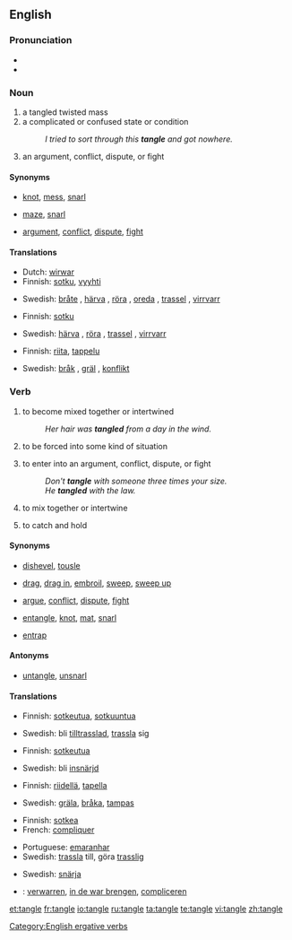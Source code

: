 ==English==

===Pronunciation===
*{{audio|en-us-tangle.ogg|Audio (US)}}
*{{rhymes|æŋɡəl}}

===Noun===
{{en-noun}}

# a tangled twisted mass
# a complicated or confused state or condition
#:''I tried to sort through this '''tangle''' and got nowhere.''
# an argument, conflict, dispute, or fight

====Synonyms====
*{{sense|tangled twisted mass}} [[knot]], [[mess]], [[snarl]]
*{{sense|complicated or confused state or condition}} [[maze]], [[snarl]]
*{{sense|argument, conflict, dispute, or fight}} [[argument]], [[conflict]], [[dispute]], [[fight]]

====Translations====
{{trans-top|tangled twisted mass}}
*Dutch: [[wirwar]] {{m}}
*Finnish: [[sotku]], [[vyyhti]]
{{trans-mid}}
*Swedish: [[bråte]] {{c}}, [[härva]] {{c}}, [[röra]] {{c}}, [[oreda]] {{c}}, [[trassel]] {{n}}, [[virrvarr]] {{n}}
{{trans-bottom}}

{{trans-top|complicated or confused state or condition}}
*Finnish: [[sotku]]
{{trans-mid}}
*Swedish: [[härva]] {{c}}, [[röra]] {{c}}, [[trassel]] {{n}}, [[virrvarr]] {{n}}
{{trans-bottom}}

{{trans-top|argument, conflict, dispute, or fight}}
*Finnish: [[riita]], [[tappelu]]
{{trans-mid}}
*Swedish: [[bråk]] {{n}}, [[gräl]] {{n}}, [[konflikt]] {{c}}
{{trans-bottom}}

===Verb===
{{en-verb|tangl|es}}

# {{intransitive}} to become mixed together or intertwined
#:''Her hair was '''tangled''' from a day in the wind.''
# {{intransitive}} to be forced into some kind of situation
# {{intransitive}} to enter into an argument, conflict, dispute, or fight
#:''Don't '''tangle''' with someone three times your size.''
#:''He '''tangled''' with the law.''
# {{transitive}} to mix together or intertwine
# {{transitive}} to catch and hold

====Synonyms====
*{{sense|to become mixed together or intertwined}} [[dishevel]], [[tousle]]
*{{sense|to be forced into some kind of situation}} [[drag]], [[drag in]], [[embroil]], [[sweep]], [[sweep up]]
*{{sense|to enter into an argument, conflict, dispute, or fight}} [[argue]], [[conflict]], [[dispute]], [[fight]]
*{{sense|to mix together or intertwine}} [[entangle]], [[knot]], [[mat]], [[snarl]]
*{{sense|to catch and hold}} [[entrap]]

====Antonyms====
*{{sense|to mix together or intertwine}} [[untangle]], [[unsnarl]]

====Translations====
{{trans-top|to become mixed together or intertwined}}
*Finnish: [[sotkeutua]], [[sotkuuntua]]
{{trans-mid}}
*Swedish: bli [[tilltrasslad]], [[trassla]] sig
{{trans-bottom}}

{{trans-top|to be forced into some kind of situation}}
*Finnish: [[sotkeutua]]
{{trans-mid}}
*Swedish: bli [[insnärjd]]
{{trans-bottom}}

{{trans-top|to enter into an argument, conflict, dispute, or fight}}
*Finnish: [[riidellä]], [[tapella]]
{{trans-mid}}
*Swedish: [[gräla]], [[bråka]], [[tampas]]
{{trans-bottom}}

{{trans-top|to mix together or intertwine}}
*Finnish: [[sotkea]]
*French: [[compliquer]]
{{trans-mid}}
*Portuguese: [[emaranhar]]
*Swedish: [[trassla]] till, göra [[trasslig]]
{{trans-bottom}}

{{trans-top|to catch and hold}}
{{trans-mid}}
*Swedish: [[snärja]]
{{trans-bottom}}

{{checktrans-top}}
*{{ttbc|Dutch}}: [[verwarren]], [[in de war brengen]], [[compliceren]]
{{trans-bottom}}

[[Category:English ergative verbs]]

[[et:tangle]]
[[fr:tangle]]
[[io:tangle]]
[[ru:tangle]]
[[ta:tangle]]
[[te:tangle]]
[[vi:tangle]]
[[zh:tangle]]